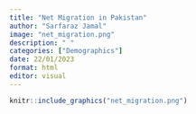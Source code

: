 ```yaml
---
title: "Net Migration in Pakistan"
author: "Sarfaraz Jamal"
image: "net_migration.png"
description: " "
categories: ["Demographics"]
date: 22/01/2023
format: html
editor: visual
---
```



```r
knitr::include_graphics("net_migration.png")
```